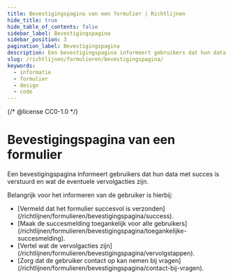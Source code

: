 ```yaml
---
title: Bevestigingspagina van een formulier | Richtlijnen
hide_title: true
hide_table_of_contents: false
sidebar_label: Bevestigingspagina
sidebar_position: 3
pagination_label: Bevestigingspagina
description: Een bevestigingspagina informeert gebruikers dat hun data met succes is verstuurd en wat de eventuele vervolgacties zijn.
slug: /richtlijnen/formulieren/bevestigingspagina/
keywords:
  - informatie
  - formulier
  - design
  - code
---
```


{/* @license CC0-1.0 */}


# Bevestigingspagina van een formulier

Een bevestigingspagina informeert gebruikers dat hun data met succes is verstuurd en wat de eventuele vervolgacties zijn.

Belangrijk voor het informeren van de gebruiker is hierbij:

- <FragmentRedirect id="vermeld-dat-het-formulier-succesvol-is-verzonden">
    [Vermeld dat het formulier succesvol is verzonden](/richtlijnen/formulieren/bevestigingspagina/success).
  </FragmentRedirect>
- <FragmentRedirect id="maak-de-succesmelding-toegankelijk-voor-alle-gebruikers">
    [Maak de succesmelding toegankelijk voor alle
    gebruikers](/richtlijnen/formulieren/bevestigingspagina/toegankelijke-succesmelding).
  </FragmentRedirect>
- <FragmentRedirect id="vertel-wat-de-vervolgacties-zijn">
    [Vertel wat de vervolgacties zijn](/richtlijnen/formulieren/bevestigingspagina/vervolgstappen).
  </FragmentRedirect>
- <FragmentRedirect id="zorg-dat-de-gebruiker-contact-op-kan-nemen-bij-vragen">
    [Zorg dat de gebruiker contact op kan nemen bij
    vragen](/richtlijnen/formulieren/bevestigingspagina/contact-bij-vragen).
  </FragmentRedirect>

<FormFooterInfo />
